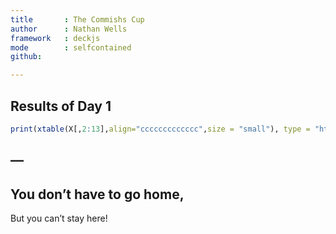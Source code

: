 ```yaml
---
title       : The Commishs Cup
author      : Nathan Wells
framework   : deckjs
mode        : selfcontained
github:

---
```


## Results of Day 1
```r
print(xtable(X[,2:13],align="ccccccccccccc",size = "small"), type = "html")
```
---
---

## You don't have to go home,
But you can't stay here!


